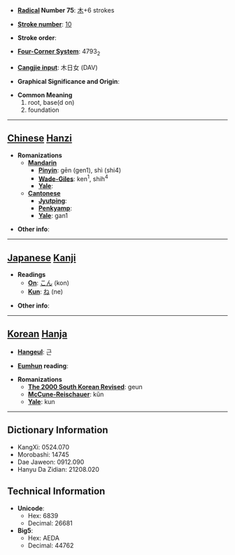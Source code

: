 * '''[[Wiktionary:Chinese radical index| Radical]] Number 75''': [[Wiktionary:Chinese radical index 木|木]]+6 strokes

* '''[[Wiktionary:Chinese total strokes index|Stroke number]]''': [[Wiktionary:Chinese total strokes index 10|10]]

* '''Stroke order''': 

* '''[[Wiktionary:Chinese four corner index|Four-Corner System]]''': 4793<sub>2</sub>

* '''[[Wiktionary:Chinese Cangjie index|Cangjie input]]''': 木日女 (DAV)

* '''Graphical Significance and Origin''': 

* '''Common Meaning'''
*#root, base(d on)
*# foundation


----

== [[Chinese]] [[Hanzi]] ==

* '''Romanizations'''
** '''[[Mandarin]]'''
*** '''[[Pinyin]]''': gēn (gen1), shì (shi4)
*** '''[[Wade-Giles]]''': ken<sup>1</sup>, shih<sup>4</sup>
*** '''[[Yale]]''': 
** '''[[Cantonese]]'''
*** '''[[Jyutping]]''':
*** '''[[Penkyamp]]''': 
*** '''[[Yale]]''': gan1

* '''Other info''': 

----

== [[Japanese]] [[Kanji]] ==

* '''Readings'''
** '''[[On]]''': [[こん]] (kon)
** '''[[Kun]]''': [[ね]] (ne)

* '''Other info''':  

----

== [[Korean]] [[Hanja]] ==

* '''[[Hangeul]]''': 근

* '''[[Eumhun]] reading''': 

* '''Romanizations'''
** '''[[The 2000 South Korean Revised Romanization|The 2000 South Korean Revised]]''': geun
** '''[[McCune-Reischauer]]''': kŭn
** '''[[Yale]]''': kun

----

== Dictionary Information ==

* KangXi: 0524.070
* Morobashi: 14745
* Dae Jaweon: 0912.090
* Hanyu Da Zidian: 21208.020

== Technical Information ==

* '''Unicode''':
** Hex: 6839
** Decimal: 26681
* '''Big5''':
** Hex: AEDA
** Decimal: 44762